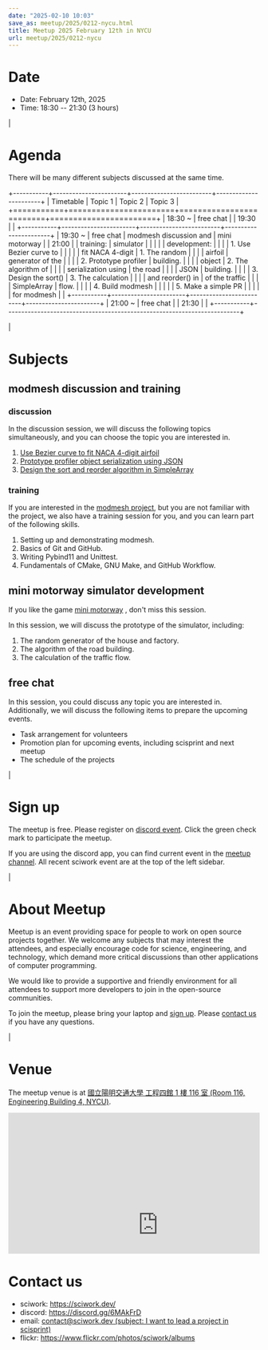 ```yaml
---
date: "2025-02-10 10:03"
save_as: meetup/2025/0212-nycu.html
title: Meetup 2025 February 12th in NYCU
url: meetup/2025/0212-nycu
---
```


# Date

- Date: February 12th, 2025
- Time: 18:30 \-- 21:30 (3 hours)

| 

# Agenda

There will be many different subjects discussed at the same time.

+-----------+-----------------------+-------------------------+-----------------------+
| Timetable | Topic 1               | Topic 2                 | Topic 3               |
+===========+=======================+=========================+=======================+
| 18:30 \~  | free chat                                                               |
| 19:30     |                                                                         |
+-----------+-----------------------+-------------------------+-----------------------+
| 19:30 \~  | free chat             | modmesh discussion and  | mini motorway         |
| 21:00     |                       | training:               | simulator             |
|           |                       |                         | development:          |
|           |                       | 1.  Use Bezier curve to |                       |
|           |                       |     fit NACA 4-digit    | 1.  The random        |
|           |                       |     airfoil             |     generator of the  |
|           |                       | 2.  Prototype profiler  |     building.         |
|           |                       |     object              | 2.  The algorithm of  |
|           |                       |     serialization using |     the road          |
|           |                       |     JSON                |     building.         |
|           |                       | 3.  Design the sort()   | 3.  The calculation   |
|           |                       |     and reorder() in    |     of the traffic    |
|           |                       |     SimpleArray         |     flow.             |
|           |                       | 4.  Build modmesh       |                       |
|           |                       | 5.  Make a simple PR    |                       |
|           |                       |     for modmesh         |                       |
+-----------+-----------------------+-------------------------+-----------------------+
| 21:00 \~  | free chat                                                               |
| 21:30     |                                                                         |
+-----------+-------------------------------------------------------------------------+

| 

# Subjects

## modmesh discussion and training

### discussion

In the discussion session, we will discuss the following topics
simultaneously, and you can choose the topic you are interested in.

1.  [Use Bezier curve to fit NACA 4-digit
    airfoil](https://github.com/solvcon/modmesh/issues/320)
2.  [Prototype profiler object serialization using
    JSON](https://github.com/solvcon/modmesh/issues/343)
3.  [Design the sort and reorder algorithm in
    SimpleArray](https://github.com/solvcon/modmesh/issues/435)

### training

If you are interested in the [modmesh
project](https://github.com/solvcon/modmesh), but you are not familiar
with the project, we also have a training session for you, and you can
learn part of the following skills.

1.  Setting up and demonstrating modmesh.
2.  Basics of Git and GitHub.
3.  Writing Pybind11 and Unittest.
4.  Fundamentals of CMake, GNU Make, and GitHub Workflow.

## mini motorway simulator development

If you like the game [mini
motorway](https://store.steampowered.com/app/1127500/Mini_Motorways/) ,
don\'t miss this session.

In this session, we will discuss the prototype of the simulator,
including:

1.  The random generator of the house and factory.
2.  The algorithm of the road building.
3.  The calculation of the traffic flow.

## free chat

In this session, you could discuss any topic you are interested in.
Additionally, we will discuss the following items to prepare the
upcoming events.

- Task arrangement for volunteers
- Promotion plan for upcoming events, including scisprint and next
  meetup
- The schedule of the projects

| 

# Sign up

The meetup is free. Please register on [discord
event](https://discord.com/channels/730297880140578906/1007075707400237067/1336658748831436820).
Click the green check mark to participate the meetup.

If you are using the discord app, you can find current event in the
[meetup
channel](https://discordapp.com/channels/730297880140578906/1007075707400237067).
All recent sciwork event are at the top of the left sidebar.

| 

# About Meetup

Meetup is an event providing space for people to work on open source
projects together. We welcome any subjects that may interest the
attendees, and especially encourage code for science, engineering, and
technology, which demand more critical discussions than other
applications of computer programming.

We would like to provide a supportive and friendly environment for all
attendees to support more developers to join in the open-source
communities.

To join the meetup, please bring your laptop and [sign up](#sign-up).
Please [contact us](#contact-us) if you have any questions.

| 

# Venue

The meetup venue is at [國立陽明交通大學 工程四館 1 樓 116 室 (Room 116,
Engineering Building 4,
NYCU)](https://maps.app.goo.gl/J5XgobA6xAsxDCgS9).

<div style="overflow:hidden; padding-bottom:56.25%; position:relative; height:0;">
  <iframe src="https://www.google.com/maps/embed?pb=!1m18!1m12!1m3!1d3622.2432470522117!2d120.99673689999997!3d24.7871229!2m3!1f0!2f0!3f0!3m2!1i1024!2i768!4f13.1!3m3!1m2!1s0x3468360f99028df7%3A0x642392a8d294e075!2z5ZyL56uL6Zm95piO5Lqk6YCa5aSn5a24IOW3peeoi-Wbm-mkqA!5e0!3m2!1szh-TW!2stw!4v1739153741572!5m2!1szh-TW!2stw" 
    width="600" height="450" style="border:0;" allowfullscreen="" loading="lazy" referrerpolicy="no-referrer-when-downgrade">
  </iframe>
</div>

# Contact us

- sciwork: <https://sciwork.dev/>
- discord: <https://discord.gg/6MAkFrD>
- email: [contact@sciwork.dev (subject: I want to lead a project in
  scisprint)](mailto:contact@sciwork.dev?subject=[sciwork]%20I%20want%20to%20lead%20a%20project%20in%20scisprint)
- flickr: <https://www.flickr.com/photos/sciwork/albums>
